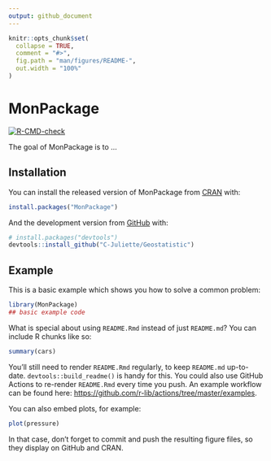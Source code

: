 ```yaml
---
output: github_document
---
```


<!-- README.md is generated from README.Rmd. Please edit that file -->

```r
knitr::opts_chunk$set(
  collapse = TRUE,
  comment = "#>",
  fig.path = "man/figures/README-",
  out.width = "100%"
)
```

# MonPackage

<!-- badges: start -->
[![R-CMD-check](https://github.com/C-Juliette/Geostatistic/workflows/R-CMD-check/badge.svg)](https://github.com/C-Juliette/Geostatistic/actions)
<!-- badges: end -->

The goal of MonPackage is to ...

## Installation

You can install the released version of MonPackage from [CRAN](https://CRAN.R-project.org) with:

``` r
install.packages("MonPackage")
```

And the development version from [GitHub](https://github.com/) with:

``` r
# install.packages("devtools")
devtools::install_github("C-Juliette/Geostatistic")
```
## Example

This is a basic example which shows you how to solve a common problem:

```r
library(MonPackage)
## basic example code
```

What is special about using `README.Rmd` instead of just `README.md`? You can include R chunks like so:

```r
summary(cars)
```

You'll still need to render `README.Rmd` regularly, to keep `README.md` up-to-date. `devtools::build_readme()` is handy for this. You could also use GitHub Actions to re-render `README.Rmd` every time you push. An example workflow can be found here: <https://github.com/r-lib/actions/tree/master/examples>.

You can also embed plots, for example:

```r
plot(pressure)
```

In that case, don't forget to commit and push the resulting figure files, so they display on GitHub and CRAN.
